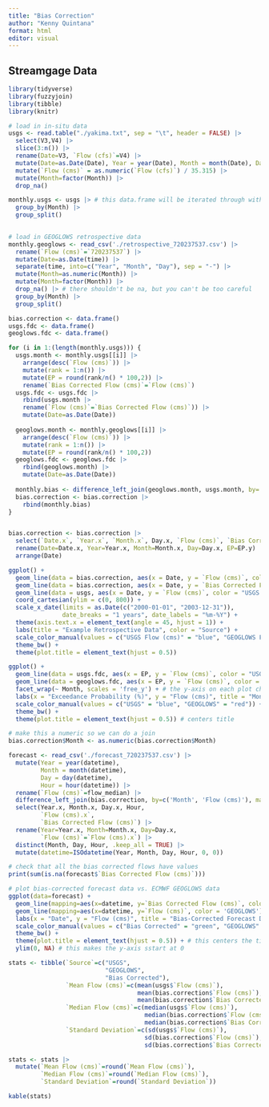 ```yaml
---
title: "Bias Correction"
author: "Kenny Quintana"
format: html
editor: visual
---
```


## Streamgage Data

```r

library(tidyverse)
library(fuzzyjoin)
library(tibble)
library(knitr)

```

```r
# load in in-situ data
usgs <- read.table("./yakima.txt", sep = "\t", header = FALSE) |> 
  select(V3,V4) |> 
  slice(3:n()) |> 
  rename(Date=V3, `Flow (cfs)`=V4) |>
  mutate(Date=as.Date(Date), Year = year(Date), Month = month(Date), Day = day(Date)) |> 
  mutate(`Flow (cms)` = as.numeric(`Flow (cfs)`) / 35.315) |>
  mutate(Month=factor(Month)) |> 
  drop_na()

monthly.usgs <- usgs |> # this data.frame will be iterated through with the geoglows data
  group_by(Month) |> 
  group_split()
  
```

```r
# load in GEOGLOWS retrospective data
monthly.geoglows <- read_csv('./retrospective_720237537.csv') |> 
  rename(`Flow (cms)`=`720237537`) |> 
  mutate(Date=as.Date(time)) |>
  separate(time, into=c("Year", "Month", "Day"), sep = "-") |>
  mutate(Month=as.numeric(Month)) |>
  mutate(Month=factor(Month)) |>
  drop_na() |> # there shouldn't be na, but you can't be too careful
  group_by(Month) |> 
  group_split()

```

```r

bias.correction <- data.frame()
usgs.fdc <- data.frame()
geoglows.fdc <- data.frame()

for (i in 1:(length(monthly.usgs))) {
  usgs.month <- monthly.usgs[[i]] |> 
    arrange(desc(`Flow (cms)`)) |> 
    mutate(rank = 1:n()) |> 
    mutate(EP = round(rank/n() * 100,2)) |> 
    rename(`Bias Corrected Flow (cms)`=`Flow (cms)`)
  usgs.fdc <- usgs.fdc |> 
    rbind(usgs.month |> 
    rename(`Flow (cms)`=`Bias Corrected Flow (cms)`)) |> 
    mutate(Date=as.Date(Date))
  
  geoglows.month <- monthly.geoglows[[i]] |> 
    arrange(desc(`Flow (cms)`)) |> 
    mutate(rank = 1:n()) |> 
    mutate(EP = round(rank/n() * 100,2))
  geoglows.fdc <- geoglows.fdc |> 
    rbind(geoglows.month) |> 
    mutate(Date=as.Date(Date))
  
  monthly.bias <- difference_left_join(geoglows.month, usgs.month, by='EP', max_dist=0.03)
  bias.correction <- bias.correction |> 
    rbind(monthly.bias)
}


bias.correction <- bias.correction |>
  select(`Date.x`, `Year.x`, `Month.x`, Day.x, `Flow (cms)`, `Bias Corrected Flow (cms)`, `EP.y`) |>
  rename(Date=Date.x, Year=Year.x, Month=Month.x, Day=Day.x, EP=EP.y) |>
  arrange(Date)

ggplot() +
  geom_line(data = bias.correction, aes(x = Date, y = `Flow (cms)`, color = "GEOGLOWS Flow (cms)")) +
  geom_line(data = bias.correction, aes(x = Date, y = `Bias Corrected Flow (cms)`, color = "Bias Corrected Flow (cms)")) +
  geom_line(data = usgs, aes(x = Date, y = `Flow (cms)`, color = "USGS Flow (cms)")) +
  coord_cartesian(ylim = c(0, 800)) + 
  scale_x_date(limits = as.Date(c("2000-01-01", "2003-12-31")),
               date_breaks = "1 years", date_labels = "%m-%Y") +
  theme(axis.text.x = element_text(angle = 45, hjust = 1)) +
  labs(title = "Example Retrospective Data", color = "Source") +
  scale_color_manual(values = c("USGS Flow (cms)" = "blue", "GEOGLOWS Flow (cms)" = "red", "Bias Corrected Flow (cms)" = "green")) +
  theme_bw() +
  theme(plot.title = element_text(hjust = 0.5))

ggplot() +
  geom_line(data = usgs.fdc, aes(x = EP, y = `Flow (cms)`, color = "USGS")) +
  geom_line(data = geoglows.fdc, aes(x = EP, y = `Flow (cms)`, color = "GEOGLOWS")) +
  facet_wrap(~ Month, scales = 'free_y') + # the y-axis on each plot changes with its data
  labs(x = "Exceedance Probability (%)", y = "Flow (cms)", title = "Monthly Flow Duration Curves", color = "Source") +
  scale_color_manual(values = c("USGS" = "blue", "GEOGLOWS" = "red")) +
  theme_bw() +
  theme(plot.title = element_text(hjust = 0.5)) # centers title

```

```r
# make this a numeric so we can do a join
bias.correction$Month <- as.numeric(bias.correction$Month)

forecast <- read_csv('./forecast_720237537.csv') |>
  mutate(Year = year(datetime),
         Month = month(datetime),
         Day = day(datetime),
         Hour = hour(datetime)) |>
  rename(`Flow (cms)`=flow_median) |>
  difference_left_join(bias.correction, by=c('Month', 'Flow (cms)'), max_dist=0.43) |>
  select(Year.x, Month.x, Day.x, Hour,
         `Flow (cms).x`,
         `Bias Corrected Flow (cms)`) |>
  rename(Year=Year.x, Month=Month.x, Day=Day.x,
         `Flow (cms)`=`Flow (cms).x`) |> 
  distinct(Month, Day, Hour, .keep_all = TRUE) |> 
  mutate(datetime=ISOdatetime(Year, Month, Day, Hour, 0, 0))

# check that all the bias corrected flows have values
print(sum(is.na(forecast$`Bias Corrected Flow (cms)`)))

# plot bias-corrected forecast data vs. ECMWF GEOGLOWS data
ggplot(data=forecast) +
  geom_line(mapping=aes(x=datetime, y=`Bias Corrected Flow (cms)`, color='Bias Corrected')) +
  geom_line(mapping=aes(x=datetime, y=`Flow (cms)`, color = 'GEOGLOWS')) +
  labs(x = "Date", y = "Flow (cms)", title = "Bias-Corrected Forecast Data", color = "Source") +
  scale_color_manual(values = c("Bias Corrected" = "green", "GEOGLOWS" = "red")) +
  theme_bw() +
  theme(plot.title = element_text(hjust = 0.5)) + # this centers the title
  ylim(0, NA) # this makes the y-axis sstart at 0

```



```r
stats <- tibble(`Source`=c("USGS",
                           "GEOGLOWS",
                           "Bias Corrected"),
                `Mean Flow (cms)`=c(mean(usgs$`Flow (cms)`),
                                    mean(bias.correction$`Flow (cms)`),
                                    mean(bias.correction$`Bias Corrected Flow (cms)`)),
                `Median Flow (cms)`=c(median(usgs$`Flow (cms)`),
                                      median(bias.correction$`Flow (cms)`),
                                      median(bias.correction$`Bias Corrected Flow (cms)`)),
                `Standard Deviation`=c(sd(usgs$`Flow (cms)`),
                                      sd(bias.correction$`Flow (cms)`),
                                      sd(bias.correction$`Bias Corrected Flow (cms)`)))

stats <- stats |> 
  mutate(`Mean Flow (cms)`=round(`Mean Flow (cms)`),
         `Median Flow (cms)`=round(`Median Flow (cms)`),
         `Standard Deviation`=round(`Standard Deviation`))

kable(stats)

```
